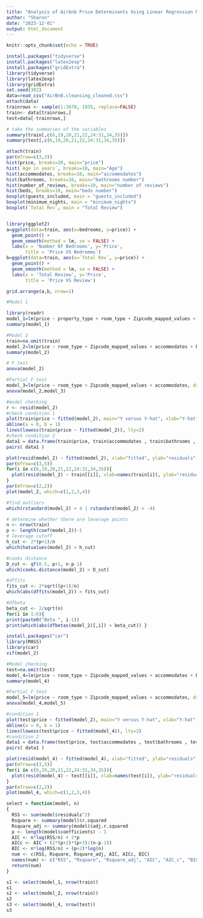 ```yaml
---
title: "Analysis of Airbnb Price Determinants Using Linear Regression Modelt"
author: "Sharon"
date: "2023-12-01"
output: html_document
---
```



```r
knitr::opts_chunk$set(echo = TRUE)
```


```r
install.packages("tidyverse")
install.packages("latex2exp")
install.packages("gridExtra")
library(tidyverse) 
library(latex2exp)
library(gridExtra)
set.seed(302)
data=read_csv("AirBnB.cleansing_cleaned.csv")
attach(data)
trainrows <- sample(1:3870, 1935, replace=FALSE) 
train<- data[trainrows,]
test=data[-trainrows,]

```



```r
# take the summaries of the variables
summary(train[,c(6,19,20,21,22,24:31,34,35)])
summary(test[,c(6,19,20,21,22,24:31,34,35)])
```


```r
attach(train)
par(mfrow=c(3,3))
hist(price, breaks=20, main="price")
hist(`Age in years`, breaks=10, main="Age")
hist(accommodates, breaks=10, main="accommodates")
hist(bathrooms, breaks=10, main="bathrooms number")
hist(number_of_reviews, breaks=10, main="number of reviews")
hist(beds, breaks=10, main="beds number")
boxplot(guests_included, main = "guests_included")
boxplot(minimum_nights, main = "minimum_nights")
boxplot(`Total Rev`, main = "Total Review")


library(ggplot2)
a=ggplot(data=train, aes(x=bedrooms, y=price)) + 
  geom_point() + 
  geom_smooth(method = lm, se = FALSE) + 
  labs(x = 'Number 0f Bedrooms', y='Price', 
       title = 'Price VS Bedromms')
b=ggplot(data=train, aes(x=`Total Rev`, y=price)) + 
  geom_point() + 
  geom_smooth(method = lm, se = FALSE) + 
  labs(x = 'Total Review', y='Price', 
       title = 'Price VS Review')

grid.arrange(a,b, nrow=1)
```



```r
#Model 1

library(readr)
model_1=lm(price ~ property_type + room_type + Zipcode_mapped_values + accommodates + bathrooms + bedrooms + beds + review_scores_rating + host_response_time + minimum_nights, data = train)
summary(model_1)
```


```r
#Model 2
train=na.omit(train)
model_2=lm(price ~ room_type + Zipcode_mapped_values + accommodates + bathrooms + bedrooms, data = train)
summary(model_2)
```


```r
# F test
anova(model_2)
```



```r
#Partial F test
model_3=lm(price ~ room_type + Zipcode_mapped_values + accommodates, data = train)
anova(model_2,model_3)
```


```r
#model checking
r <- resid(model_2)
#check condition 1
plot(train$price ~ fitted(model_2), main="Y versus Y-hat", xlab="Y-hat", ylab="Y")
abline(a = 0, b = 1)
lines(lowess(train$price ~ fitted(model_2)), lty=2)
#check condition 2
data1 = data.frame(train$price, train$accommodates , train$bathrooms , train$bedrooms)
pairs( data1 )

```





```r
plot(resid(model_2) ~ fitted(model_2), xlab="fitted", ylab="residuals", main="Residuals vs Fitted Values")
par(mfrow=c(3,5))
for(i in c(6,19,20,21,22,24:31,34,35)){
  plot(resid(model_2) ~ train[[i]], xlab=names(train[i]), ylab="residuals")
}
par(mfrow=c(2,2))
plot(model_2, which=c(1,2,3,4))

```


```r
#find outliers
which(rstandard(model_2) > 4 | rstandard(model_2) < -4)
```

```r
# determine whether there are leverage points
n <- nrow(train)
p <- length(coef(model_2))-1
# leverage cutoff
h_cut <- 2*(p+1)/n 
which(hatvalues(model_2) > h_cut)

```

```r
#cooks distance
D_cut <- qf(0.5, p+1, n-p-1)
which(cooks.distance(model_2) > D_cut)
```
```r
#dffits
fits_cut <- 2*sqrt((p+1)/n) 
which(abs(dffits(model_2)) > fits_cut)
```

```r
#dfbeta
beta_cut <- 2/sqrt(n) 
for(i in 1:6){
print(paste0("Beta ", i-1))
print(which(abs(dfbetas(model_2)[,i]) > beta_cut)) }
```



```r
install.packages("car")
library(MASS)
library(car) 
vif(model_2)
``` 

```r
#Model checking
test=na.omit(test)
model_4=lm(price ~ room_type + Zipcode_mapped_values + accommodates + bathrooms + bedrooms, data = test)
summary(model_4)
```

```r
#Partial F test
model_5=lm(price ~ room_type + Zipcode_mapped_values + accommodates, data = test)
anova(model_4,model_5)
```

```r
#condition 1
plot(test$price ~ fitted(model_2), main="Y versus Y-hat", xlab="Y-hat", ylab="Y")
abline(a = 0, b = 1)
lines(lowess(test$price ~ fitted(model_4)), lty=2)
#condition 2
data1 = data.frame(test$price, test$accommodates , test$bathrooms , test$bedrooms)
pairs( data1 )

```

```r
plot(resid(model_4) ~ fitted(model_4), xlab="fitted", ylab="residuals", main="Residuals vs Fitted Values")
par(mfrow=c(3,5))
for(i in c(6,19,20,21,22,24:31,34,35)){
  plot(resid(model_4) ~ test[[i]], xlab=names(test[i]), ylab="residuals")
}
par(mfrow=c(2,2))
plot(model_4, which=c(1,2,3,4))
```


```r
select = function(model, n)
{
  RSS <- sum(model$residuals^2)
  Rsquare <- summary(model)$r.squared
  Rsquare_adj <- summary(model)$adj.r.squared
  p <- length(model$coefficients) - 1
  AIC <- n*log(RSS/n) + 2*p
  AICc <- AIC + (2*(p+2)*(p+3)/(n-p-1))
  BIC <- n*log(RSS/n) + (p+2)*log(n) 
  num <- c(RSS, Rsquare, Rsquare_adj, AIC, AICc, BIC)
  names(num) <- c("RSS", "Rsquare", "Rsquare_adj", "AIC", "AIC_c", "BIC")
  return(num)
}

s1 <- select(model_1, nrow(train))
s1
s2 <- select(model_2, nrow(train))
s2
s3 <- select(model_4, nrow(test))
s3
```





